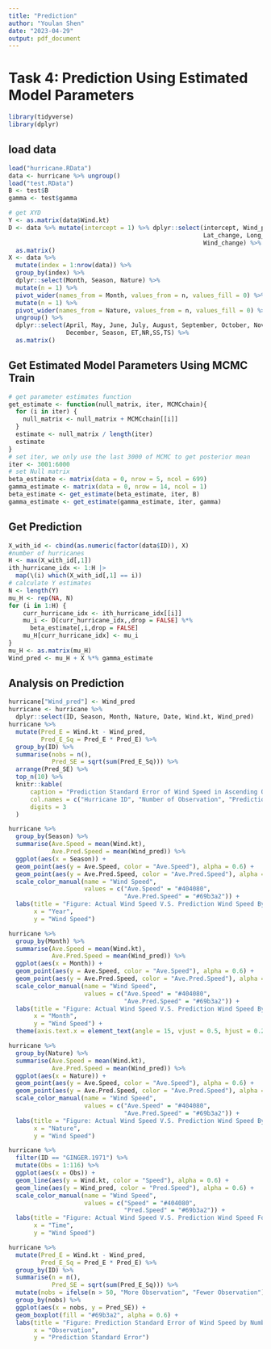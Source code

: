 ```yaml
---
title: "Prediction"
author: "Youlan Shen"
date: "2023-04-29"
output: pdf_document
---
```


# Task 4: Prediction Using Estimated Model Parameters 

```r
library(tidyverse)
library(dplyr)
```

## load data

```r
load("hurricane.RData")
data <- hurricane %>% ungroup()
load("test.RData")
B <- test$B
gamma <- test$gamma
```

```r
# get XYD
Y <- as.matrix(data$Wind.kt)
D <- data %>% mutate(intercept = 1) %>% dplyr::select(intercept, Wind_prev, 
                                                      Lat_change, Long_change, 
                                                      Wind_change) %>% 
  as.matrix()
X <- data %>%
  mutate(index = 1:nrow(data)) %>%
  group_by(index) %>%
  dplyr::select(Month, Season, Nature) %>%
  mutate(n = 1) %>% 
  pivot_wider(names_from = Month, values_from = n, values_fill = 0) %>% 
  mutate(n = 1) %>% 
  pivot_wider(names_from = Nature, values_from = n, values_fill = 0) %>% 
  ungroup() %>%
  dplyr::select(April, May, June, July, August, September, October, November, 
                December, Season, ET,NR,SS,TS) %>%
  as.matrix()
```

## Get Estimated Model Parameters Using MCMC Train

```r
# get parameter estimates function
get_estimate <- function(null_matrix, iter, MCMCchain){
  for (i in iter) {
    null_matrix <- null_matrix + MCMCchain[[i]]
  }
  estimate <- null_matrix / length(iter)
  estimate
}
# set iter, we only use the last 3000 of MCMC to get posterior mean
iter <- 3001:6000
# set Null matrix
beta_estimate <- matrix(data = 0, nrow = 5, ncol = 699)
gamma_estimate <- matrix(data = 0, nrow = 14, ncol = 1)
beta_estimate <- get_estimate(beta_estimate, iter, B)
gamma_estimate <- get_estimate(gamma_estimate, iter, gamma)
```

## Get Prediction

```r
X_with_id <- cbind(as.numeric(factor(data$ID)), X)
#number of hurricanes
H <- max(X_with_id[,1])
ith_hurricane_idx <- 1:H |>
  map(\(i) which(X_with_id[,1] == i))
# calculate Y estimates
N <- length(Y)
mu_H <- rep(NA, N)
for (i in 1:H) {
    curr_hurricane_idx <- ith_hurricane_idx[[i]]
    mu_i <- D[curr_hurricane_idx,,drop = FALSE] %*% 
      beta_estimate[,i,drop = FALSE]
    mu_H[curr_hurricane_idx] <- mu_i
}
mu_H <- as.matrix(mu_H)
Wind_pred <- mu_H + X %*% gamma_estimate
```

## Analysis on Prediction

```r
hurricane["Wind_pred"] <- Wind_pred
hurricane <- hurricane %>% 
  dplyr::select(ID, Season, Month, Nature, Date, Wind.kt, Wind_pred)
hurricane %>% 
  mutate(Pred_E = Wind.kt - Wind_pred,
         Pred_E_Sq = Pred_E * Pred_E) %>% 
  group_by(ID) %>% 
  summarise(nobs = n(),
            Pred_SE = sqrt(sum(Pred_E_Sq))) %>% 
  arrange(Pred_SE) %>% 
  top_n(10) %>% 
  knitr::kable(
      caption = "Prediction Standard Error of Wind Speed in Ascending Order", 
      col.names = c("Hurricane ID", "Number of Observation", "Prediction SE"),
      digits = 3
  )
```


```r
hurricane %>% 
  group_by(Season) %>% 
  summarise(Ave.Speed = mean(Wind.kt),
            Ave.Pred.Speed = mean(Wind_pred)) %>% 
  ggplot(aes(x = Season)) +
  geom_point(aes(y = Ave.Speed, color = "Ave.Speed"), alpha = 0.6) +
  geom_point(aes(y = Ave.Pred.Speed, color = "Ave.Pred.Speed"), alpha = 0.6) +
  scale_color_manual(name = "Wind Speed",
                     values = c("Ave.Speed" = "#404080",  
                                "Ave.Pred.Speed" = "#69b3a2")) +
  labs(title = "Figure: Actual Wind Speed V.S. Prediction Wind Speed By Year",
       x = "Year",
       y = "Wind Speed")
```

```r
hurricane %>% 
  group_by(Month) %>% 
  summarise(Ave.Speed = mean(Wind.kt),
            Ave.Pred.Speed = mean(Wind_pred)) %>% 
  ggplot(aes(x = Month)) +
  geom_point(aes(y = Ave.Speed, color = "Ave.Speed"), alpha = 0.6) +
  geom_point(aes(y = Ave.Pred.Speed, color = "Ave.Pred.Speed"), alpha = 0.6) +
  scale_color_manual(name = "Wind Speed",
                     values = c("Ave.Speed" = "#404080",  
                                "Ave.Pred.Speed" = "#69b3a2")) +
  labs(title = "Figure: Actual Wind Speed V.S. Prediction Wind Speed By Month",
       x = "Month",
       y = "Wind Speed") +
  theme(axis.text.x = element_text(angle = 15, vjust = 0.5, hjust = 0.2))
```

```r
hurricane %>% 
  group_by(Nature) %>% 
  summarise(Ave.Speed = mean(Wind.kt),
            Ave.Pred.Speed = mean(Wind_pred)) %>% 
  ggplot(aes(x = Nature)) +
  geom_point(aes(y = Ave.Speed, color = "Ave.Speed"), alpha = 0.6) +
  geom_point(aes(y = Ave.Pred.Speed, color = "Ave.Pred.Speed"), alpha = 0.6) +
  scale_color_manual(name = "Wind Speed",
                     values = c("Ave.Speed" = "#404080",  
                                "Ave.Pred.Speed" = "#69b3a2")) +
  labs(title = "Figure: Actual Wind Speed V.S. Prediction Wind Speed By Nature",
       x = "Nature",
       y = "Wind Speed")
```

```r
hurricane %>% 
  filter(ID == "GINGER.1971") %>% 
  mutate(Obs = 1:116) %>% 
  ggplot(aes(x = Obs)) +
  geom_line(aes(y = Wind.kt, color = "Speed"), alpha = 0.6) +
  geom_line(aes(y = Wind_pred, color = "Pred.Speed"), alpha = 0.6) +
  scale_color_manual(name = "Wind Speed",
                     values = c("Speed" = "#404080",  
                                "Pred.Speed" = "#69b3a2")) +
  labs(title = "Figure: Actual Wind Speed V.S. Prediction Wind Speed For GINGER.1971",
       x = "Time",
       y = "Wind Speed")
```

```r
hurricane %>% 
  mutate(Pred_E = Wind.kt - Wind_pred,
         Pred_E_Sq = Pred_E * Pred_E) %>% 
  group_by(ID) %>% 
  summarise(n = n(),
            Pred_SE = sqrt(sum(Pred_E_Sq))) %>% 
  mutate(nobs = ifelse(n > 50, "More Observation", "Fewer Observation")) %>% 
  group_by(nobs) %>% 
  ggplot(aes(x = nobs, y = Pred_SE)) +
  geom_boxplot(fill = "#69b3a2", alpha = 0.6) +
  labs(title = "Figure: Prediction Standard Error of Wind Speed by Number of Observation",
       x = "Observation",
       y = "Prediction Standard Error")
```

